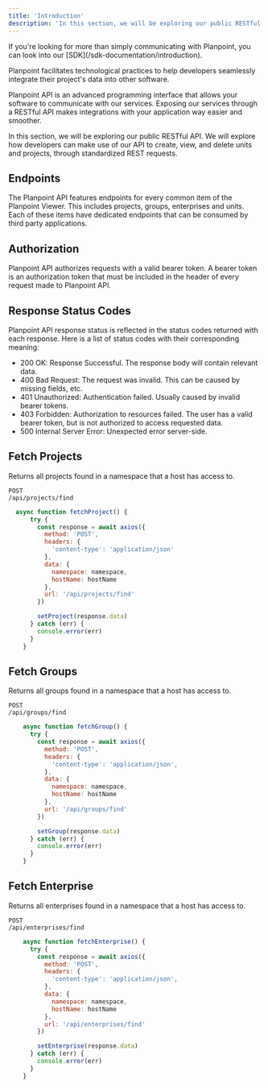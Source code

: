 ```yaml
---
title: 'Introduction'
description: 'In this section, we will be exploring our public RESTful API.'
---
```


<Note>
  If you're looking for more than simply communicating with Planpoint, you can look into our [SDK](/sdk-documentation/introduction).
</Note>

Planpoint facilitates technological practices to help developers seamlessly integrate their project's data into other software.

Planpoint API is an advanced programming interface that allows your software to communicate with our services. Exposing our services through a RESTful API makes integrations with your application way easier and smoother. 

In this section, we will be exploring our public RESTful API. We will explore how developers can make use of our API to create, view, and delete units and projects, through standardized REST requests. 

## Endpoints

The Planpoint API features endpoints for every common item of the Planpoint Viewer. This includes projects, groups, enterprises and units. Each of these items have dedicated endpoints that can be consumed by third party applications. 

## Authorization

Planpoint API authorizes requests with a valid bearer token. A bearer token is an authorization token that must be included in the header of every request made to Planpoint API.

## Response Status Codes

Planpoint API response status is reflected in the status codes returned with each response. Here is a list of status codes with their corresponding meaning:
- 200 OK: Response Successful. The response body will contain relevant data.
- 400 Bad Request: The request was invalid. This can be caused by missing fields, etc.
- 401 Unauthorized: Authentication failed. Usually caused by invalid bearer tokens.
- 403 Forbidden: Authorization to resources failed. The user has a valid bearer token, but is not authorized to access requested data.
- 500 Internal Server Error: Unexpected error server-side. 

## Fetch Projects

Returns all projects found in a namespace that a host has access to.

```
POST
/api/projects/find
```

```JavaScript JavaScript using Axios
  async function fetchProject() {
      try {
        const response = await axios({
          method: 'POST',
          headers: {
            'content-type': 'application/json'
          },
          data: {
            namespace: namespace,
            hostName: hostName
          },
          url: '/api/projects/find'
        })

        setProject(response.data)
      } catch (err) {
        console.error(err)
      }
    }
```

## Fetch Groups

Returns all groups found in a namespace that a host has access to.

```
POST
/api/groups/find
```

```JavaScript JavaScript using Axios
    async function fetchGroup() {
      try {
        const response = await axios({
          method: 'POST',
          headers: {
            'content-type': 'application/json',
          },
          data: {
            namespace: namespace,
            hostName: hostName
          },
          url: '/api/groups/find'
        })

        setGroup(response.data)
      } catch (err) {
        console.error(err)
      }
    }
```

## Fetch Enterprise

Returns all enterprises found in a namespace that a host has access to.

```
POST
/api/enterprises/find
```

```JavaScript JavaScript using Axios
    async function fetchEnterprise() {
      try {
        const response = await axios({
          method: 'POST',
          headers: {
            'content-type': 'application/json',
          },
          data: {
            namespace: namespace,
            hostName: hostName
          },
          url: '/api/enterprises/find'
        })

        setEnterprise(response.data)
      } catch (err) {
        console.error(err)
      }
    }
```